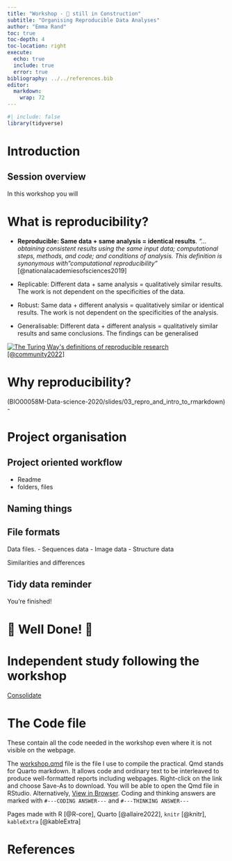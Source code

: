 ```yaml
---
title: "Workshop - 🚧 still in Construction"
subtitle: "Organising Reproducible Data Analyses"
author: "Emma Rand"
toc: true
toc-depth: 4
toc-location: right
execute:
  echo: true
  include: true
  error: true
bibliography: ../../references.bib
editor: 
  markdown: 
    wrap: 72
---
```


```r
#| include: false
library(tidyverse)
```

# Introduction

## Session overview

In this workshop you will




# What is reproducibility?

-   **Reproducible: Same data + same analysis = identical results**. *"... obtaining consistent results using the same input
data; computational steps, methods, and code; and conditions of
analysis. This definition is synonymous with "computational
reproducibility"* [@nationalacademiesofsciences2019]

-   Replicable: Different data + same analysis = qualitatively similar
    results. The work is not dependent on the specificities of the data.

-   Robust: Same data + different analysis = qualitatively similar or
    identical results. The work is not dependent on the specificities of
    the analysis.

-   Generalisable: Different data + different analysis = qualitatively
    similar results and same conclusions. The findings can be
    generalised

[![The Turing Way\'s definitions of reproducible research
[@community2022]
](images/reproducible-matrix.jpg){fig-alt="Two by Two cell matrix. Columns are Data, either same or different. Rows are Analysis either same or different. Each of cells contain one of the definitions for reproducibility"}](https://the-turing-way.netlify.app/reproducible-research/overview/overview-definitions#rr-overview-definitions)

# Why reproducibility?

(BIO00058M-Data-science-2020/slides/03_repro_and_intro_to_rmarkdown) -


# Project organisation

## Project oriented workflow

-  Readme
-  folders, files 

## Naming things 

 

## File formats

Data files.
-   Sequences data 
-   Image data 
-   Structure data

Similarities and differences 

## Tidy data reminder

You're finished!

# 🥳 Well Done! 🎉

# Independent study following the workshop

[Consolidate](study_after_workshop.qmd)

# The Code file

These contain all the code needed in the workshop even where it is not
visible on the webpage.

The [workshop.qmd](workshop.qmd) file is the file I use to compile the
practical. Qmd stands for Quarto markdown. It allows code and ordinary
text to be interleaved to produce well-formatted reports including
webpages. Right-click on the link and choose Save-As to download. You
will be able to open the Qmd file in RStudio. Alternatively, [View in
Browser](https://github.com/3mmaRand/). Coding and thinking answers are
marked with `#---CODING ANSWER---` and `#---THINKING ANSWER---`

Pages made with R [@R-core], Quarto [@allaire2022], `knitr` [@knitr],
`kableExtra` [@kableExtra]

# References
